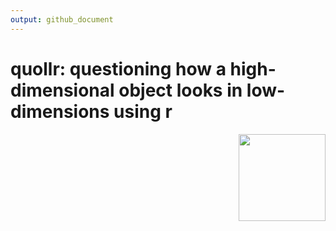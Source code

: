 ```yaml
---
output: github_document
---
```


# quollr: questioning how a high-dimensional object looks in low-dimensions using r 
<img src="man/figures/logo.png" align="right" height="139" alt="" />
